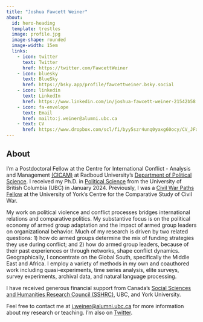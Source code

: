 ```yaml
---
title: "Joshua Fawcett Weiner"
about:
  id: hero-heading
  template: trestles
  image: profile.jpg 
  image-shape: rounded
  image-width: 15em
  links:
    - icon: twitter
      text: Twitter
      href: https://twitter.com/FawcettWeiner
    - icon: bluesky
      text: BlueSky
      href: https://bsky.app/profile/fawcettweiner.bsky.social
    - icon: linkedin
      text: LinkedIn
      href: https://www.linkedin.com/in/joshua-fawcett-weiner-21542b58
    - icon: fa-envelope
      text: Email
      href: mailto:j.weiner@alumni.ubc.ca
    - text: CV
      href: https://www.dropbox.com/scl/fi/byy5szr4unq0yaxg60ocy/CV_JFawcettWeiner.pdf?rlkey=cdbtnlz07xoprpjwakme018hp&st=x1t1fx4d&dl=0
---
```


::: {#hero-heading}
## About 

I'm a Postdoctoral Fellow at the Centre for International Conflict - Analysis and Management [(CICAM)](https://www.ru.nl/cicam/) at Radboud University's [Department of Political Science](https://www.ru.nl/en/departments/nijmegen-school-of-management/political-science). I received my Ph.D. in [Political Science](https://politics.ubc.ca/) from the University of British Columbia (UBC) in January 2024. Previously, I was a [Civil War Paths Fellow](https://www.civilwarpaths.org/) at the University of York's Centre for the Comparative Study of Civil War. 

My work on political violence and conflict processes bridges international relations and comparative politics. My substantive focus is on the political economy of armed group adaptation and the impact of armed group leaders on organizational behavior. Much of my research is driven by two related questions: 1) how do armed groups determine the mix of funding strategies they use during conflict; and 2) how do armed group leaders, because of their past experiences or through networks, shape conflict dynamics. Geographically, I concentrate on the Global South, specifically the Middle East and Africa. I employ a variety of methods in my own and coauthored work including quasi-experiments, time series analysis, elite surveys, survey experiments, archival data, and natural language processing.

I have received generous financial support from Canada's [Social Sciences and Humanities Research Council (SSHRC)](https://www.nserc-crsng.gc.ca/Students-Etudiants/PG-CS/CGSD-BESCD_eng.asp), UBC, and York University.

Feel free to contact me at [j.weiner\@alumni.ubc.ca](mailto:j.weiner@alumni.ubc.ca) for more information about my research or teaching. I'm also on [Twitter](https://twitter.com/FawcettWeiner).
:::
